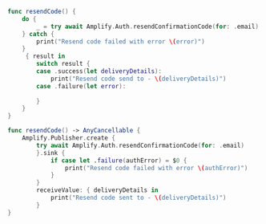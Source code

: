 <BlockSwitcher>

<Block name="Async/Await (iOS 13+)">

```swift
func resendCode() {
    do {
        _ = try await Amplify.Auth.resendConfirmationCode(for: .email)
    } catch {
        print("Resend code failed with error \(error)")
    }
     { result in
        switch result {
        case .success(let deliveryDetails):
            print("Resend code send to - \(deliveryDetails)")
        case .failure(let error):
            
        }
    }
}
```

</Block>

<Block name="Combine (iOS 13+)">

```swift
func resendCode() -> AnyCancellable {
    Amplify.Publisher.create {
        try await Amplify.Auth.resendConfirmationCode(for: .email)
        }.sink {
            if case let .failure(authError) = $0 {
                print("Resend code failed with error \(authError)")
            }
        }
        receiveValue: { deliveryDetails in
            print("Resend code sent to - \(deliveryDetails)")
        }
}
```

</Block>

</BlockSwitcher>
